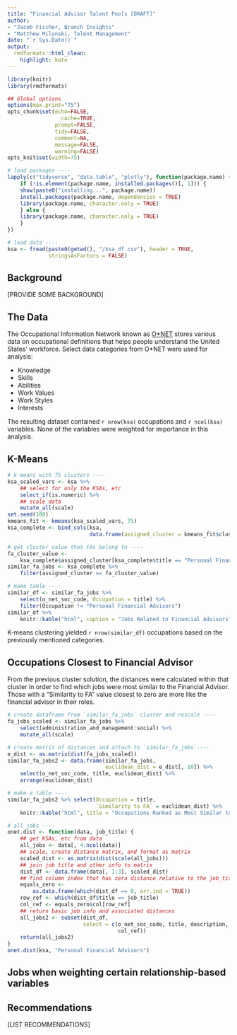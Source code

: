 ```yaml
---
title: "Financial Advisor Talent Pools [DRAFT]"
author: 
- "Jacob Fischer, Branch Insights"
- "Matthew Milunski, Talent Management"
date: "`r Sys.Date()`"
output:
  rmdformats::html_clean:
    highlight: kate
---
```



```r
library(knitr)
library(rmdformats)

## Global options
options(max.print="75")
opts_chunk$set(echo=FALSE,
	             cache=TRUE,
               prompt=FALSE,
               tidy=FALSE,
               comment=NA,
               message=FALSE,
               warning=FALSE)
opts_knit$set(width=75)
```

```r
# load packages ----
lapply(c("tidyverse", "data.table", "plotly"), function(package.name) {
    if (!is.element(package.name, installed.packages()[, 1])) {
    show(paste0("installing...", package.name))
    install.packages(package.name, dependencies = TRUE)
    library(package.name, character.only = TRUE)
    } else {
    library(package.name, character.only = TRUE)
    }
})

# load data ----
ksa <- fread(paste0(getwd(), "/ksa_df.csv"), header = TRUE, 
             stringsAsFactors = FALSE)
```

## Background
[PROVIDE SOME BACKGROUND]

## The Data
The Occupational Information Network known as [O*NET](https://www.onetcenter.org) stores various data on occupational definitions that helps people understand the United States' workforce. Select data categories from O*NET were used for analysis:

- Knowledge
- Skills
- Abilities
- Work Values
- Work Styles
- Interests

The resulting dataset contained `r nrow(ksa)` occupations and `r ncol(ksa)` variables. None of the variables were weighted for importance in this analysis.

## K-Means
```r
# k-means with 75 clusters ----
ksa_scaled_vars <- ksa %>%
    ## select for only the KSAs, etc
    select_if(is.numeric) %>%
    ## scale data
    mutate_all(scale)
set.seed(100)
kmeans_fit <- kmeans(ksa_scaled_vars, 75)
ksa_complete <- bind_cols(ksa,
                          data.frame(assigned_cluster = kmeans_fit$cluster))

# get cluster value that FAs belong to ----
fa_cluster_value <-
    ksa_complete$assigned_cluster[ksa_complete$title == "Personal Financial Advisors"]
similar_fa_jobs <- ksa_complete %>%
    filter(assigned_cluster == fa_cluster_value)

# make table ----
similar_df <- similar_fa_jobs %>%
    select(o_net_soc_code, Occupation = title) %>%
    filter(Occupation != "Personal Financial Advisors")
similar_df %>%
    knitr::kable("html", caption = "Jobs Related to Financial Advisors")
```
K-means clustering yielded `r nrow(similar_df)` occupations based on the previously mentioned categories.  

## Occupations Closest to Financial Advisor
From the previous cluster solution, the distances were calculated within that cluster in order to find which jobs were most similar to the Financial Advisor. Those with a "Similarity to FA" value closest to zero are more like the financial advisor in their roles.
```r
# create dataframe from `similar_fa_jobs` cluster and rescale ----
fa_jobs_scaled <- similar_fa_jobs %>%
    select(administration_and_management:social) %>%
    mutate_all(scale)

# create matrix of distances and attach to `similar_fa_jobs`----
e_dist <- as.matrix(dist(fa_jobs_scaled))
similar_fa_jobs2 <- data.frame(similar_fa_jobs,
                               euclidean_dist = e_dist[, 10]) %>%
    select(o_net_soc_code, title, euclidean_dist) %>%
    arrange(euclidean_dist)

# make a table ----
similar_fa_jobs2 %>% select(Occupation = title,
                            `Similarity to FA` = euclidean_dist) %>%
    knitr::kable("html", title = "Occupations Ranked as Most Similar to Financial Advisors")
```

```r
# all jobs ----
onet.dist <- function(data, job_title) {
    ## get KSAs, etc from data
    all_jobs <- data[, 4:ncol(data)]
    ## scale, create distance matrix, and format as matrix
    scaled_dist <- as.matrix(dist(scale(all_jobs)))
    ## join job title and other info to matrix
    dist_df <- data.frame(data[, 1:3], scaled_dist)
    ## find column index that has zero distance relative to the job_title
    equals_zero <-
        as.data.frame(which(dist_df == 0, arr.ind = TRUE))
    row_ref <- which(dist_df$title == job_title)
    col_ref <- equals_zero$col[row_ref]
    ## return basic job info and associated distances
    all_jobs2 <- subset(dist_df,
                        select = c(o_net_soc_code, title, description,
                                   col_ref))
    return(all_jobs2)
}
onet.dist(ksa, "Personal Financial Advisors")
```

## Jobs when weighting certain relationship-based variables

## Recommendations
[LIST RECOMMENDATIONS]


